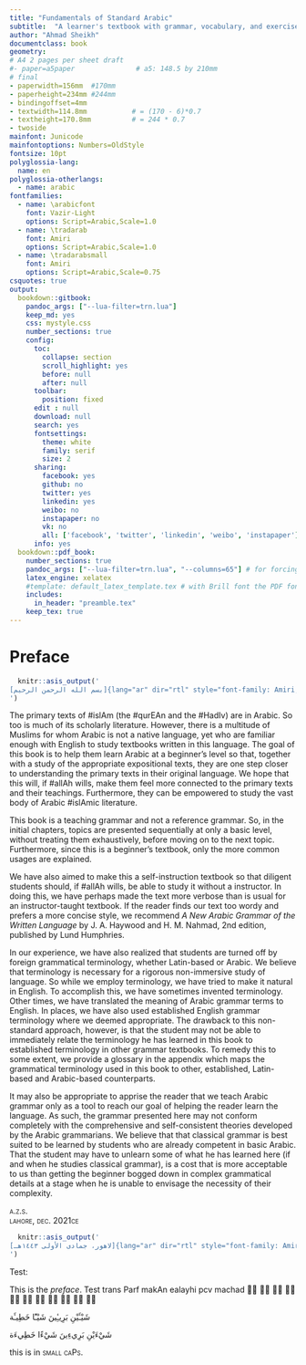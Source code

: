 ```yaml
---
title: "Fundamentals of Standard Arabic"
subtitle:  "A learner's textbook with grammar, vocabulary, and exercises"
author: "Ahmad Sheikh"
documentclass: book
geometry:
# A4 2 pages per sheet draft
#- paper=a5paper               # a5: 148.5 by 210mm
# final
- paperwidth=156mm  #170mm
- paperheight=234mm #244mm
- bindingoffset=4mm
- textwidth=114.8mm           # = (170 - 6)*0.7
- textheight=170.8mm          # = 244 * 0.7
- twoside
mainfont: Junicode
mainfontoptions: Numbers=OldStyle
fontsize: 10pt
polyglossia-lang:
  name: en
polyglossia-otherlangs:
  - name: arabic
fontfamilies:
  - name: \arabicfont
    font: Vazir-Light
    options: Script=Arabic,Scale=1.0
  - name: \tradarab
    font: Amiri
    options: Script=Arabic,Scale=1.0
  - name: \tradarabsmall
    font: Amiri
    options: Script=Arabic,Scale=0.75
csquotes: true
output:
  bookdown::gitbook:
    pandoc_args: ["--lua-filter=trn.lua"]
    keep_md: yes
    css: mystyle.css
    number_sections: true
    config:
      toc:
        collapse: section
        scroll_highlight: yes
        before: null
        after: null
      toolbar:
        position: fixed
      edit : null
      download: null
      search: yes
      fontsettings:
        theme: white
        family: serif
        size: 2
      sharing:
        facebook: yes
        github: no
        twitter: yes
        linkedin: yes
        weibo: no
        instapaper: no
        vk: no
        all: ['facebook', 'twitter', 'linkedin', 'weibo', 'instapaper']
      info: yes
  bookdown::pdf_book:
    number_sections: true
    pandoc_args: ["--lua-filter=trn.lua", "--columns=65"] # for forcing word wrap in pipe tables
    latex_engine: xelatex
    #template: default_latex_template.tex # with Brill font the PDF font is too large and this needs to be uncommented. includes and in_header should then be commented
    includes:
      in_header: "preamble.tex"
    keep_tex: true
---
```


# Preface {-}

```r
  knitr::asis_output('
[بسم الله الرحمن الرحيم]{lang="ar" dir="rtl" style="font-family: Amiri;"}
')
```
```{=latex}
\RL{\tradarab{بسم الله الرحمن الرحيم}}
```
<!--Sunnah are the sayings and actions of the Prophet صلى الله عليه وسلم. Hadith is the text by which we know the sunnah.-->

The primary texts of [#islAm]{.trn2} (the [#qurEAn]{.trn2} and the [#HadIv]{.trn2}) are in Arabic. So too is much of its scholarly literature. However, there is a multitude of Muslims for whom Arabic is not a native language, yet who are familiar enough with English to study textbooks written in this language. The goal of this book is to help them learn Arabic at a beginner's level so that, together with a study of the appropriate expositional texts, they are one step closer to understanding the primary texts in their original language. We hope that this will, if [#allAh]{.trn2} wills, make them feel more connected to the primary texts and their teachings. Furthermore, they can be empowered to study the vast body of Arabic [#islAm]{.trn2}ic literature.

This book is a teaching grammar and not a reference grammar. So, in the initial chapters, topics are presented sequentially at only a basic level, without treating them exhaustively, before moving on to the next topic. Furthermore, since this is a beginner's textbook, only the more common usages are explained.

We have also aimed to make this a self-instruction textbook so that diligent students should, if [#allAh]{.trn2} wills, be able to study it without a instructor. In doing this, we have perhaps made the text more verbose than is usual for an instructor-taught textbook. If the reader finds our text too wordy and prefers a more concise style, we recommend *A New Arabic Grammar of the Written Language* by J. A. Haywood and H. M. Nahmad, 2nd edition, published by Lund Humphries.

In our experience, we have also realized that students are turned off by foreign grammatical terminology, whether Latin-based or Arabic. We believe that terminology is necessary for a rigorous non-immersive study of language. So while we employ terminology, we have tried to make it natural in English. To accomplish this, we have sometimes invented terminology. Other times, we have translated the meaning of Arabic grammar terms to English. In places, we have also used established English grammar terminology where we deemed appropriate. The drawback to this non-standard approach, however, is that the student may not be able to immediately relate the terminology he has learned in this book to established terminology in other grammar textbooks. To remedy this to some extent, we provide a glossary in the appendix which maps the grammatical terminology used in this book to other, established, Latin-based and Arabic-based counterparts.

It may also be appropriate to apprise the reader that we teach Arabic grammar only as a tool to reach our goal of helping the reader learn the language. As such, the grammar presented here may not conform completely with the comprehensive and self-consistent theories developed by the Arabic grammarians. We believe that that classical grammar is best suited to be learned by students who are already competent in basic Arabic. That the student may have to unlearn some of what he has learned here (if and when he studies classical grammar), is a cost that is more acceptable to us than getting the beginner bogged down in complex grammatical details at a stage when he is unable to envisage the necessity of their complexity.

[a.z.s.]{.smallcaps}  
[ lahore, dec.]{.smallcaps} 2021[ce]{.smallcaps} 
```r
  knitr::asis_output('
[لاهور، جمادى الأولى ١٤٤٣هـ‍]{lang="ar" dir="rtl" style="font-family: Amiri; font-size: 0.75em;"}
')
```
```{=latex}
\RL{\tradarabsmall{لاهور، جمادى الأولى ١٤٤٣ه‍}}
```

Test:

This is the _preface_. Test trans [Parf makAn ealayhi pcv machad]{.trn} [◌َ  ◌ً  ◌ِ  ◌ٍ  ◌ُ  ◌ٌ  ◌ْ  ◌ّ  ◌ٰ  ◌ٔ  ◌ٕ  ]{.ar}

[شَيْـَٔيْنِ بَرِيـِٔينَ شَيْـًٔا خَطِيـَٔة]{.ar}

[شَيْءَيْنِ بَرِيءِينَ شَيْءًا خَطِيءَة]{.ar}


this is in [small caPs]{.smallcaps}.
